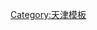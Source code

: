 {{Navbox
|listclass=hlist
|name  = 天津五大道
|title = [[五大道]]

| list1 = 
* [[成都道 (天津)|成都道]] 
* [[重庆道]] 
* [[常德道]] 
* [[大理道]] 
* [[睦南道]] 
* [[马场道]]
}}<noinclude>[[Category:天津模板]]</noinclude>